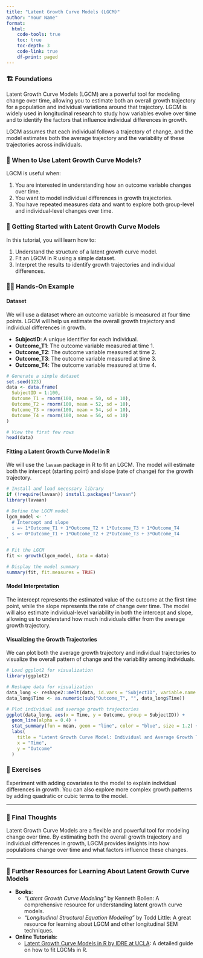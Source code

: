 ```yaml
---
title: "Latent Growth Curve Models (LGCM)"
author: "Your Name"
format: 
  html:
    code-tools: true
    toc: true
    toc-depth: 3
    code-link: true
    df-print: paged
---
```


### 🏗️ Foundations

Latent Growth Curve Models (LGCM) are a powerful tool for modeling change over time, allowing you to estimate both an overall growth trajectory for a population and individual variations around that trajectory. LGCM is widely used in longitudinal research to study how variables evolve over time and to identify the factors that influence individual differences in growth.

LGCM assumes that each individual follows a trajectory of change, and the model estimates both the average trajectory and the variability of these trajectories across individuals.

<div class="when-to-use-section">

### 🤔 When to Use Latent Growth Curve Models?

LGCM is useful when:

1. You are interested in understanding how an outcome variable changes over time.
2. You want to model individual differences in growth trajectories.
3. You have repeated measures data and want to explore both group-level and individual-level changes over time.

</div>

<div class="getting-started-section">

### 🚀 Getting Started with Latent Growth Curve Models

In this tutorial, you will learn how to:

1. Understand the structure of a latent growth curve model.
2. Fit an LGCM in R using a simple dataset.
3. Interpret the results to identify growth trajectories and individual differences.

</div>

<div class="hands-on-section">

### 👩‍💻 Hands-On Example

#### Dataset

We will use a dataset where an outcome variable is measured at four time points. LGCM will help us estimate the overall growth trajectory and individual differences in growth.

- **SubjectID**: A unique identifier for each individual.
- **Outcome_T1**: The outcome variable measured at time 1.
- **Outcome_T2**: The outcome variable measured at time 2.
- **Outcome_T3**: The outcome variable measured at time 3.
- **Outcome_T4**: The outcome variable measured at time 4.

```r
# Generate a simple dataset
set.seed(123)
data <- data.frame(
  SubjectID = 1:100,
  Outcome_T1 = rnorm(100, mean = 50, sd = 10),
  Outcome_T2 = rnorm(100, mean = 52, sd = 10),
  Outcome_T3 = rnorm(100, mean = 54, sd = 10),
  Outcome_T4 = rnorm(100, mean = 56, sd = 10)
)

# View the first few rows
head(data)
```

#### Fitting a Latent Growth Curve Model in R

We will use the `lavaan` package in R to fit an LGCM. The model will estimate both the intercept (starting point) and slope (rate of change) for the growth trajectory.

```r
# Install and load necessary library
if (!require(lavaan)) install.packages("lavaan")
library(lavaan)

# Define the LGCM model
lgcm_model <- '
  # Intercept and slope
  i =~ 1*Outcome_T1 + 1*Outcome_T2 + 1*Outcome_T3 + 1*Outcome_T4
  s =~ 0*Outcome_T1 + 1*Outcome_T2 + 2*Outcome_T3 + 3*Outcome_T4
'

# Fit the LGCM
fit <- growth(lgcm_model, data = data)

# Display the model summary
summary(fit, fit.measures = TRUE)
```

#### Model Interpretation

The intercept represents the estimated value of the outcome at the first time point, while the slope represents the rate of change over time. The model will also estimate individual-level variability in both the intercept and slope, allowing us to understand how much individuals differ from the average growth trajectory.

#### Visualizing the Growth Trajectories

We can plot both the average growth trajectory and individual trajectories to visualize the overall pattern of change and the variability among individuals.

```r
# Load ggplot2 for visualization
library(ggplot2)

# Reshape data for visualization
data_long <- reshape2::melt(data, id.vars = "SubjectID", variable.name = "Time", value.name = "Outcome")
data_long$Time <- as.numeric(sub("Outcome_T", "", data_long$Time))

# Plot individual and average growth trajectories
ggplot(data_long, aes(x = Time, y = Outcome, group = SubjectID)) +
  geom_line(alpha = 0.4) +
  stat_summary(fun = mean, geom = "line", color = "blue", size = 1.2) +
  labs(
    title = "Latent Growth Curve Model: Individual and Average Growth Trajectories",
    x = "Time",
    y = "Outcome"
  )
```

</div>

### 🛝 Exercises

Experiment with adding covariates to the model to explain individual differences in growth. You can also explore more complex growth patterns by adding quadratic or cubic terms to the model.

---

### 💭 Final Thoughts

Latent Growth Curve Models are a flexible and powerful tool for modeling change over time. By estimating both the overall growth trajectory and individual differences in growth, LGCM provides insights into how populations change over time and what factors influence these changes.

---

### 🔗 Further Resources for Learning About Latent Growth Curve Models

- **Books**:
   - *"Latent Growth Curve Modeling"* by Kenneth Bollen: A comprehensive resource for understanding latent growth curve models.
   - *"Longitudinal Structural Equation Modeling"* by Todd Little: A great resource for learning about LGCM and other longitudinal SEM techniques.

- **Online Tutorials**:
   - [Latent Growth Curve Models in R by IDRE at UCLA](https://stats.oarc.ucla.edu/r/seminars/latent-growth-curve-models/): A detailed guide on how to fit LGCMs in R.

</div>
